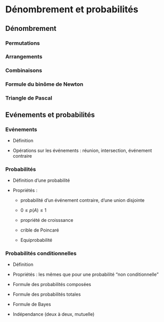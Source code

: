 # Dénombrement et probabilités

## Dénombrement

### Permutations

### Arrangements

### Combinaisons

### Formule du binôme de Newton

### Triangle de Pascal

## Evénements et probabilités

### Evénements

-   Définition

-   Opérations sur les événements : réunion, intersection, événement contraire

### Probabilités

-   Définition d'une probabilité

-   Propriétés :

    -   probabilité d'un événement contraire, d'une union disjointe

    -   $0\leq p(A)\leq 1$

    -   propriété de croisssance

    -   crible de Poincaré

    -   Equiprobabilité

### Probabilités conditionnelles


-   Définition

-   Propriétés : les mêmes que pour une probabilité "non conditionnelle"

-   Formule des probabilités composées

-   Formule des probabilités totales

-   Formule de Bayes

-   Indépendance (deux à deux, mutuelle)

